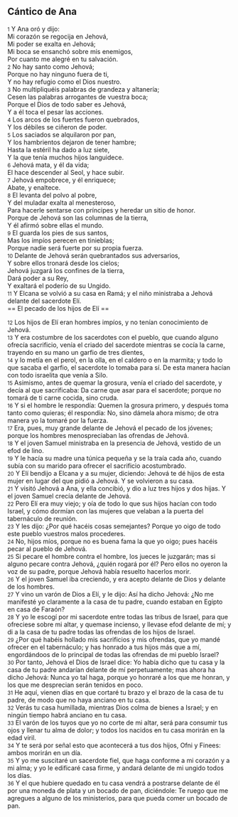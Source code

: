 == Cántico de Ana ==

{{anchor|1}} <small>1</small> Y Ana oró y dijo:<br>
Mi corazón se regocija en Jehová,<br>
Mi poder se exalta en Jehová;<br>
Mi boca se ensanchó sobre mis enemigos,<br>
Por cuanto me alegré en tu salvación.<br>
{{anchor|2}} <small>2</small> No hay santo como Jehová;<br>
Porque no hay ninguno fuera de ti,<br>
Y no hay refugio como el Dios nuestro.<br>
{{anchor|3}} <small>3</small> No multipliquéis palabras de grandeza y altanería;<br>
Cesen las palabras arrogantes de vuestra boca;<br>
Porque el Dios de todo saber es Jehová,<br>
Y a él toca el pesar las acciones.<br>
{{anchor|4}} <small>4</small> Los arcos de los fuertes fueron quebrados,<br>
Y los débiles se ciñeron de poder.<br>
{{anchor|5}} <small>5</small> Los saciados se alquilaron por pan,<br>
Y los hambrientos dejaron de tener hambre;<br>
Hasta la estéril ha dado a luz siete,<br>
Y la que tenía muchos hijos languidece.<br>
{{anchor|6}} <small>6</small> Jehová mata, y él da vida;<br>
El hace descender al Seol, y hace subir.<br>
{{anchor|7}} <small>7</small> Jehová empobrece, y él enriquece;<br>
Abate, y enaltece.<br>
{{anchor|8}} <small>8</small> El levanta del polvo al pobre,<br>
Y del muladar exalta al menesteroso,<br>
Para hacerle sentarse con príncipes y heredar un sitio de honor.<br>
Porque de Jehová son las columnas de la tierra,<br>
Y él afirmó sobre ellas el mundo.<br>
{{anchor|9}} <small>9</small> El guarda los pies de sus santos,<br>
Mas los impíos perecen en tinieblas;<br>
Porque nadie será fuerte por su propia fuerza.<br>
{{anchor|10}} <small>10</small> Delante de Jehová serán quebrantados sus adversarios,<br>
Y sobre ellos tronará desde los cielos;<br>
Jehová juzgará los confines de la tierra,<br>
Dará poder a su Rey,<br>
Y exaltará el poderío de su Ungido.<br>
{{anchor|11}} <small>11</small> Y Elcana se volvió a su casa en Ramá; y el niño ministraba a Jehová delante del sacerdote Elí.<br>
== El pecado de los hijos de Elí ==

{{anchor|12}} <small>12</small> Los hijos de Elí eran hombres impíos, y no tenían conocimiento de Jehová.<br>
{{anchor|13}} <small>13</small> Y era costumbre de los sacerdotes con el pueblo, que cuando alguno ofrecía sacrificio, venía el criado del sacerdote mientras se cocía la carne, trayendo en su mano un garfio de tres dientes,<br>
{{anchor|14}} <small>14</small> y lo metía en el perol, en la olla, en el caldero o en la marmita; y todo lo que sacaba el garfio, el sacerdote lo tomaba para sí. De esta manera hacían con todo israelita que venía a Silo.<br>
{{anchor|15}} <small>15</small> Asimismo, antes de quemar la grosura, venía el criado del sacerdote, y decía al que sacrificaba: Da carne que asar para el sacerdote; porque no tomará de ti carne cocida, sino cruda.<br>
{{anchor|16}} <small>16</small> Y si el hombre le respondía: Quemen la grosura primero, y después toma tanto como quieras; él respondía: No, sino dámela ahora mismo; de otra manera yo la tomaré por la fuerza.<br>
{{anchor|17}} <small>17</small> Era, pues, muy grande delante de Jehová el pecado de los jóvenes; porque los hombres menospreciaban las ofrendas de Jehová.<br>
{{anchor|18}} <small>18</small> Y el joven Samuel ministraba en la presencia de Jehová, vestido de un efod de lino.<br>
{{anchor|19}} <small>19</small> Y le hacía su madre una túnica pequeña y se la traía cada año, cuando subía con su marido para ofrecer el sacrificio acostumbrado.<br>
{{anchor|20}} <small>20</small> Y Elí bendijo a Elcana y a su mujer, diciendo: Jehová te dé hijos de esta mujer en lugar del que pidió a Jehová. Y se volvieron a su casa.<br>
{{anchor|21}} <small>21</small> Y visitó Jehová a Ana, y ella concibió, y dio a luz tres hijos y dos hijas. Y el joven Samuel crecía delante de Jehová.<br>
{{anchor|22}} <small>22</small> Pero Elí era muy viejo; y oía de todo lo que sus hijos hacían con todo Israel, y cómo dormían con las mujeres que velaban a la puerta del tabernáculo de reunión.<br>
{{anchor|23}} <small>23</small> Y les dijo: ¿Por qué hacéis cosas semejantes? Porque yo oigo de todo este pueblo vuestros malos procederes.<br>
{{anchor|24}} <small>24</small> No, hijos míos, porque no es buena fama la que yo oigo; pues hacéis pecar al pueblo de Jehová.<br>
{{anchor|25}} <small>25</small> Si pecare el hombre contra el hombre, los jueces le juzgarán; mas si alguno pecare contra Jehová, ¿quién rogará por él? Pero ellos no oyeron la voz de su padre, porque Jehová había resuelto hacerlos morir.<br>
{{anchor|26}} <small>26</small> Y el joven Samuel iba creciendo, y era acepto delante de Dios y delante de los hombres.<br>
{{anchor|27}} <small>27</small> Y vino un varón de Dios a Elí, y le dijo: Así ha dicho Jehová: ¿No me manifesté yo claramente a la casa de tu padre, cuando estaban en Egipto en casa de Faraón?<br>
{{anchor|28}} <small>28</small> Y yo le escogí por mi sacerdote entre todas las tribus de Israel, para que ofreciese sobre mi altar, y quemase incienso, y llevase efod delante de mí; y di a la casa de tu padre todas las ofrendas de los hijos de Israel.<br>
{{anchor|29}} <small>29</small> ¿Por qué habéis hollado mis sacrificios y mis ofrendas, que yo mandé ofrecer en el tabernáculo; y has honrado a tus hijos más que a mí, engordándoos de lo principal de todas las ofrendas de mi pueblo Israel?<br>
{{anchor|30}} <small>30</small> Por tanto, Jehová el Dios de Israel dice: Yo había dicho que tu casa y la casa de tu padre andarían delante de mí perpetuamente; mas ahora ha dicho Jehová: Nunca yo tal haga, porque yo honraré a los que me honran, y los que me desprecian serán tenidos en poco.<br>
{{anchor|31}} <small>31</small> He aquí, vienen días en que cortaré tu brazo y el brazo de la casa de tu padre, de modo que no haya anciano en tu casa.<br>
{{anchor|32}} <small>32</small> Verás tu casa humillada, mientras Dios colma de bienes a Israel; y en ningún tiempo habrá anciano en tu casa.<br>
{{anchor|33}} <small>33</small> El varón de los tuyos que yo no corte de mi altar, será para consumir tus ojos y llenar tu alma de dolor; y todos los nacidos en tu casa morirán en la edad viril.<br>
{{anchor|34}} <small>34</small> Y te será por señal esto que acontecerá a tus dos hijos, Ofni y Finees: ambos morirán en un día.<br>
{{anchor|35}} <small>35</small> Y yo me suscitaré un sacerdote fiel, que haga conforme a mi corazón y a mi alma; y yo le edificaré casa firme, y andará delante de mi ungido todos los días.<br>
{{anchor|36}} <small>36</small> Y el que hubiere quedado en tu casa vendrá a postrarse delante de él por una moneda de plata y un bocado de pan, diciéndole: Te ruego que me agregues a alguno de los ministerios, para que pueda comer un bocado de pan.<br>
